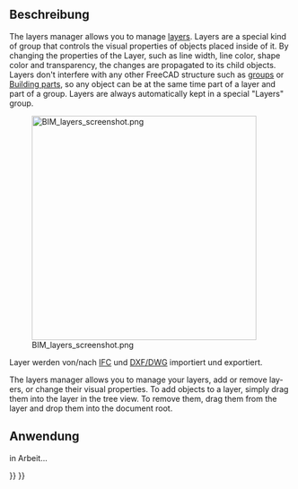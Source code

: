 <languages/>

{{Docnav/de
|[[Draft_Layer/de|Layer]]
|[[Draft_AddNamedGroup/de|BenannteGruppeHinzufügen]]
|[[Draft_Workbench/de|Draft]]
|IconL=Draft_Layer.svg
|IconR=Draft_AddNamedGroup.svg
|IconC=Workbench_Draft.svg
}}

{{GuiCommand/de
|Name=Draft LayerManager
|Name/de=Draft LayerManager
|MenuLocation=Dienstprogramme → Ebenen verwalten...
|Workbenches=[[Draft_Workbench/de|Draft]]
|Version=0.21
|SeeAlso=[[BIM_Workbench/de|BIM]], [[Draft_Layer/de|Draft Layer]]
}}

<span id="Description"></span>
==Beschreibung==

<div lang="en" dir="ltr" class="mw-content-ltr">
The layers manager allows you to manage [[Draft_Layer|layers]]. Layers are a special kind of group that controls the visual properties of objects placed inside of it. By changing the properties of the Layer, such as line width, line color, shape color and transparency, the changes are propagated to its child objects. Layers don't interfere with any other FreeCAD structure such as [[Std_Group|groups]] or [[Arch_BuildingPart|Building parts]], so any object can be at the same time part of a layer and part of a group. Layers are always automatically kept in a special "Layers" group.
</div>

[[Image:BIM_layers_screenshot.png|400px]]

Layer werden von/nach [[Arch IFC/de|IFC]] und [[Draft DXF/de|DXF/DWG]] importiert und exportiert.

<div lang="en" dir="ltr" class="mw-content-ltr">
The layers manager allows you to manage your layers, add or remove layers, or change their visual properties. To add objects to a layer, simply drag them into the layer in the tree view. To remove them, drag them from the layer and drop them into the document root.
</div>

<span id="Usage"></span>
==Anwendung==

in Arbeit...


{{Docnav/de
|[[Draft_Layer/de|Layer]]
|[[Draft_AddNamedGroup/de|BenannteGruppeHinzufügen]]
|[[Draft_Workbench/de|Draft]]
|IconL=Draft_Layer.svg
|IconR=Draft_AddNamedGroup.svg
|IconC=Workbench_Draft.svg
}}

{{Draft Tools navi{{#translation:}}}}
{{Userdocnavi{{#translation:}}}}